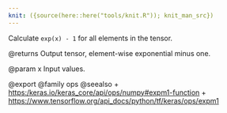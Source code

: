 ```yaml
---
knit: ({source(here::here("tools/knit.R")); knit_man_src})
---
```

Calculate `exp(x) - 1` for all elements in the tensor.

@returns
    Output tensor, element-wise exponential minus one.

@param x
Input values.

@export
@family ops
@seealso
+ <https:/keras.io/keras_core/api/ops/numpy#expm1-function>
+ <https://www.tensorflow.org/api_docs/python/tf/keras/ops/expm1>
